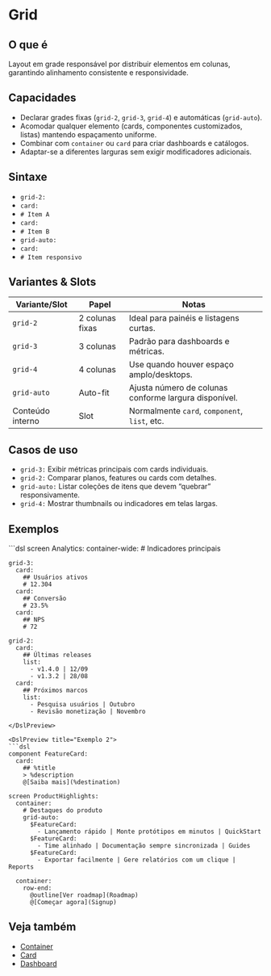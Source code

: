 # Grid

## O que é
Layout em grade responsável por distribuir elementos em colunas, garantindo alinhamento consistente e responsividade.

## Capacidades
- Declarar grades fixas (`grid-2`, `grid-3`, `grid-4`) e automáticas (`grid-auto`).
- Acomodar qualquer elemento (cards, componentes customizados, listas) mantendo espaçamento uniforme.
- Combinar com `container` ou `card` para criar dashboards e catálogos.
- Adaptar-se a diferentes larguras sem exigir modificadores adicionais.

## Sintaxe
- `grid-2:`
- `card:`
- `# Item A`
- `card:`
- `# Item B`
- `grid-auto:`
- `card:`
- `# Item responsivo`


## Variantes & Slots
| Variante/Slot | Papel | Notas |
| --- | --- | --- |
| `grid-2` | 2 colunas fixas | Ideal para painéis e listagens curtas. |
| `grid-3` | 3 colunas | Padrão para dashboards e métricas. |
| `grid-4` | 4 colunas | Use quando houver espaço amplo/desktops. |
| `grid-auto` | Auto-fit | Ajusta número de colunas conforme largura disponível. |
| Conteúdo interno | Slot | Normalmente `card`, `component`, `list`, etc. |

## Casos de uso
- `grid-3:` Exibir métricas principais com cards individuais.
- `grid-2:` Comparar planos, features ou cards com detalhes.
- `grid-auto:` Listar coleções de itens que devem “quebrar” responsivamente.
- `grid-4:` Mostrar thumbnails ou indicadores em telas largas.

## Exemplos
<DslPreview title="Exemplo 1">
```dsl
screen Analytics:
  container-wide:
    # Indicadores principais

    grid-3:
      card:
        ## Usuários ativos
        # 12.304
      card:
        ## Conversão
        # 23.5%
      card:
        ## NPS
        # 72

    grid-2:
      card:
        ## Últimas releases
        list:
          - v1.4.0 | 12/09
          - v1.3.2 | 28/08
      card:
        ## Próximos marcos
        list:
          - Pesquisa usuários | Outubro
          - Revisão monetização | Novembro
```
</DslPreview>

<DslPreview title="Exemplo 2">
```dsl
component FeatureCard:
  card:
    ## %title
    > %description
    @[Saiba mais](%destination)

screen ProductHighlights:
  container:
    # Destaques do produto
    grid-auto:
      $FeatureCard:
        - Lançamento rápido | Monte protótipos em minutos | QuickStart
      $FeatureCard:
        - Time alinhado | Documentação sempre sincronizada | Guides
      $FeatureCard:
        - Exportar facilmente | Gere relatórios com um clique | Reports

  container:
    row-end:
      @outline[Ver roadmap](Roadmap)
      @[Começar agora](Signup)
```
</DslPreview>

## Veja também
- [Container](./container)
- [Card](./card)
- [Dashboard](./dashboard)
